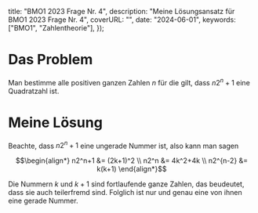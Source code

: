 
  title: "BMO1 2023 Frage Nr. 4",
  description: "Meine Lösungsansatz für BMO1 2023 Frage Nr. 4",
  coverURL: "",
  date: "2024-06-01",
  keywords: ["BMO1", "Zahlentheorie"],
});

# Das Problem

Man bestimme alle positiven ganzen Zahlen $n$ für die gilt, dass $n2^n+1$ eine Quadratzahl ist.

# Meine Lösung

Beachte, dass $n2^n+1$ eine ungerade Nummer ist, also kann man sagen

```math
\begin{align*}
n2^n+1 &= (2k+1)^2 \\
n2^n &= 4k^2+4k \\
n2^{n-2} &= k(k+1)
\end{align*}
```

Die Nummern $k$ und $k + 1$ sind fortlaufende ganze Zahlen, das beudeutet, dass sie auch teilerfremd sind. Folglich ist nur und genau eine von ihnen eine gerade Nummer.
